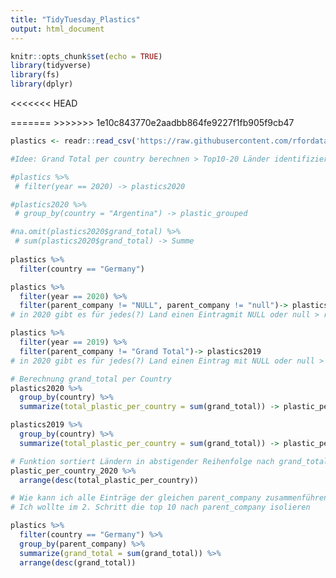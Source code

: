 ```yaml
---
title: "TidyTuesday_Plastics"
output: html_document
---
```


```r
knitr::opts_chunk$set(echo = TRUE)
library(tidyverse)
library(fs)
library(dplyr)
```

<<<<<<< HEAD

=======
>>>>>>> 1e10c843770e2aadbb864fe9227f1fb905f9cb47
```r

plastics <- readr::read_csv('https://raw.githubusercontent.com/rfordatascience/tidytuesday/master/data/2021/2021-01-26/plastics.csv')

#Idee: Grand Total per country berechnen > Top10-20 Länder identifizieren

#plastics %>%
 # filter(year == 2020) -> plastics2020

#plastics2020 %>%
 # group_by(country = "Argentina") -> plastic_grouped

#na.omit(plastics2020$grand_total) %>%
 # sum(plastics2020$grand_total) -> Summe
  
plastics %>%
  filter(country == "Germany")

plastics %>%
  filter(year == 2020) %>%
  filter(parent_company != "NULL", parent_company != "null")-> plastics2020
# in 2020 gibt es für jedes(?) Land einen Eintragmit NULL oder null > rausgefiltert, ich bin mir unsicher, was dieser Eintrag sein soll, ich glaube das Grand total als Zeile pro Land? Bei den 2019er Daten gibt es das nicht, aber dafür pro Country eine Zeile mit null

plastics %>%
  filter(year == 2019) %>%
  filter(parent_company != "Grand Total")-> plastics2019
# in 2020 gibt es für jedes(?) Land einen Eintrag mit NULL oder null > rausgefiltert, ich bin mir unsicher, was dieser Eintrag sein soll, ich glaube das Grand total als Zeile pro Land? Bei den 2019er Daten gibt es das nicht, aber dafür pro Country eine Zeile mit null

# Berechnung grand_total per Country
plastics2020 %>%
  group_by(country) %>%
  summarize(total_plastic_per_country = sum(grand_total)) -> plastic_per_country_2020

plastics2019 %>%
  group_by(country) %>%
  summarize(total_plastic_per_country = sum(grand_total)) -> plastic_per_country_2019

# Funktion sortiert Ländern in abstigender Reihenfolge nach grand_total
plastic_per_country_2020 %>%
  arrange(desc(total_plastic_per_country))

# Wie kann ich alle Einträge der gleichen parent_company zusammenführen (unabhängig vom Land + Jahr)? Group_by funktioniert nicht...
# Ich wollte im 2. Schritt die top 10 nach parent_company isolieren

plastics %>%
  filter(country == "Germany") %>%
  group_by(parent_company) %>%
  summarize(grand_total = sum(grand_total)) %>%
  arrange(desc(grand_total))


```

